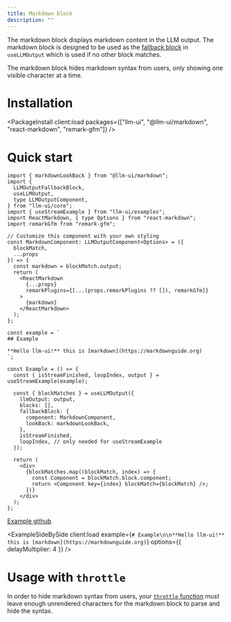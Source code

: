 ```yaml
---
title: Markdown block
description: ""
---
```



The markdown block displays markdown content in the LLM output. The markdown block is designed to be used as the [fallback block](/docs/llm-output-hook#fallbackblock-object) in `useLLMOutput` which is used if no other block matches.

The markdown block hides markdown syntax from users, only showing one visible character at a time.

# Installation

<PackageInstall
  client:load
  packages={["llm-ui", "@llm-ui/markdown", "react-markdown", "remark-gfm"]}
/>

# Quick start

```tsx
import { markdownLookBack } from "@llm-ui/markdown";
import {
  LLMOutputFallbackBlock,
  useLLMOutput,
  type LLMOutputComponent,
} from "llm-ui/core";
import { useStreamExample } from "llm-ui/examples";
import ReactMarkdown, { type Options } from "react-markdown";
import remarkGfm from "remark-gfm";

// Customize this component with your own styling
const MarkdownComponent: LLMOutputComponent<Options> = ({
  blockMatch,
  ...props
}) => {
  const markdown = blockMatch.output;
  return (
    <ReactMarkdown
      {...props}
      remarkPlugins={[...(props.remarkPlugins ?? []), remarkGfm]}
    >
      {markdown}
    </ReactMarkdown>
  );
};

const example = `
## Example

**Hello llm-ui!** this is [markdown](https://markdownguide.org)
`;

const Example = () => {
  const { isStreamFinished, loopIndex, output } = useStreamExample(example);

  const { blockMatches } = useLLMOutput({
    llmOutput: output,
    blocks: [],
    fallbackBlock: {
      component: MarkdownComponent,
      lookBack: markdownLookBack,
    },
    isStreamFinished,
    loopIndex, // only needed for useStreamExample
  });

  return (
    <div>
      {blockMatches.map((blockMatch, index) => {
        const Component = blockMatch.block.component;
        return <Component key={index} blockMatch={blockMatch} />;
      })}
    </div>
  );
};
```

[Example github](https://github.com)

<ExampleSideBySide
  client:load
  example={`# Example\n\n**Hello llm-ui!** this is [markdown](https://markdownguide.org)`}
  options={{ delayMultiplier: 4 }}
/>

# Usage with `throttle`

In order to hide markdown syntax from users, your [`throttle` function](/docs/advanced/throttle-functions) must leave enough unrendered characters for the markdown block to parse and hide the syntax.
